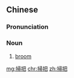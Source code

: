 {{also|扫把}}
==Chinese==
{{zh-forms|s=扫把}}

===Pronunciation===
{{zh-pron
|m=sàobǎ,tl=y
|c=sou3 baa2
|h=pfs=so-pá
|cat=n
}}

===Noun===
{{zh-noun}}

# [[broom]] {{zh-mw|m,c:把}}

[[mg:掃把]]
[[chr:掃把]]
[[zh:掃把]]